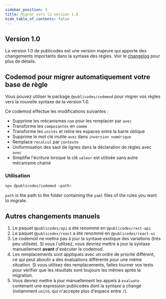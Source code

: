 ```yaml
---
sidebar_position: 4
title: Migrer vers la version 1.0
hide_table_of_contents: false
---
```


## Version 1.0

La version 1.0 de publicodes est une version majeure qui apporte des changements importants dans la syntaxe des règles.
Voir le [changelog](https://github.com/publicodes/publicodes/blob/master/CHANGELOG.md) pour plus de détails.

## Codemod pour migrer automatiquement votre base de règle

Vous pouvez utiliser le package `@publicodes/codemod` pour migrer vos règles vers la nouvelle syntaxe de la version 1.0.

Ce codemod effectue les modifications suivantes :

- Supprime les mécanismes `nom` pour les remplacer par `avec`
- Transforme les `composantes` en `somme`
- Transforme les `unités` et retire les espaces entre la barre oblique
- Supprime le mot clé inutile `avec` dans `inversion numérique`
- Remplace `recalcul` par `contexte`
- Uniformisation des saut de lignes dans la déclaration de règles avec `avec`
- Simplifie l'écriture lorsque la clé `valeur` est utilisée sans autre mécanisme chainé

### Utilisation

```bash npm2yarn
npx @publicodes/codemod <path>
```

`path` is the path to the folder containing the `yaml` files of the rules you want to migrate.

## Autres changements manuels

1. Le paquet `@publicodes/api` a été renommé en `@publicodes/rest-api`
1. Le paquet `@publicodes/react` a été renommé en `@publicodes/react-ui`
1. Le codemod ne mettra pas à jour la syntaxe exotique des variations (très peu utilisée). Si vous l'utilisez, vous devriez mettre à jour la syntaxe manuellement **avant** d'exécuter le codemod.
1. Les remplacements sont appliqués avec un ordre de priorité différent, ce qui peut aboutir a des évaluations différente pour une même situation. Si vous utilisez des remplacements, faites tourner vos tests pour vérifier que les résultats sont toujours les mêmes après la migration.
1. Vous devrez mettre à jour manuellement les appels à `evaluate` contenant une expression publicodes dont la syntaxe a changé (notamment `unité`, qui n'accepte plus d'espace entre `/`).
